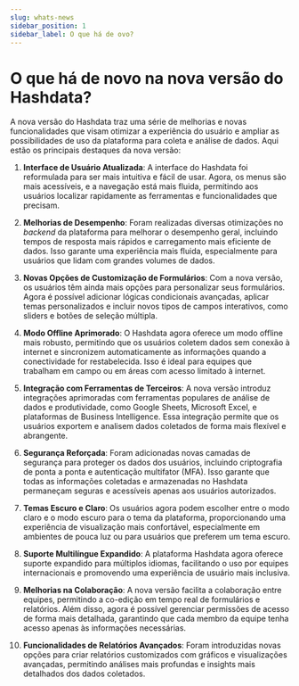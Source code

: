 ```yaml
---
slug: whats-news
sidebar_position: 1
sidebar_label: O que há de ovo?
---
```


# O que há de novo na nova versão do Hashdata?

A nova versão do Hashdata traz uma série de melhorias e novas funcionalidades que visam otimizar a experiência do usuário
e ampliar as possibilidades de uso da plataforma para coleta e análise de dados. Aqui estão os principais destaques da nova versão:

1. **Interface de Usuário Atualizada**: A interface do Hashdata foi reformulada para ser mais intuitiva e fácil de usar.
   Agora, os menus são mais acessíveis, e a navegação está mais fluida, permitindo aos usuários localizar rapidamente as
   ferramentas e funcionalidades que precisam.

2. **Melhorias de Desempenho**: Foram realizadas diversas otimizações no *backend* da plataforma para melhorar o desempenho
   geral, incluindo tempos de resposta mais rápidos e carregamento mais eficiente de dados. Isso garante uma experiência mais fluida,
   especialmente para usuários que lidam com grandes volumes de dados.

3. **Novas Opções de Customização de Formulários**: Com a nova versão, os usuários têm ainda mais opções para personalizar
   seus formulários. Agora é possível adicionar lógicas condicionais avançadas, aplicar temas personalizados e incluir novos
   tipos de campos interativos, como sliders e botões de seleção múltipla.

4. **Modo Offline Aprimorado**: O Hashdata agora oferece um modo offline mais robusto, permitindo que os usuários
   coletem dados sem conexão à internet e sincronizem automaticamente as informações quando a conectividade for restabelecida.
   Isso é ideal para equipes que trabalham em campo ou em áreas com acesso limitado à internet.

5. **Integração com Ferramentas de Terceiros**: A nova versão introduz integrações aprimoradas com ferramentas populares
   de análise de dados e produtividade, como Google Sheets, Microsoft Excel, e plataformas de Business Intelligence.
   Essa integração permite que os usuários exportem e analisem dados coletados de forma mais flexível e abrangente.

6. **Segurança Reforçada**: Foram adicionadas novas camadas de segurança para proteger os dados dos usuários, incluindo
   criptografia de ponta a ponta e autenticação multifator (MFA). Isso garante que todas as informações coletadas e armazenadas no Hashdata permaneçam seguras e acessíveis apenas aos usuários autorizados.

7. **Temas Escuro e Claro**: Os usuários agora podem escolher entre o modo claro e o modo escuro para o tema da plataforma,
   proporcionando uma experiência de visualização mais confortável, especialmente em ambientes de pouca luz ou para usuários que preferem um tema escuro.

8. **Suporte Multilíngue Expandido**: A plataforma Hashdata agora oferece suporte expandido para múltiplos idiomas,
   facilitando o uso por equipes internacionais e promovendo uma experiência de usuário mais inclusiva.

9. **Melhorias na Colaboração**: A nova versão facilita a colaboração entre equipes, permitindo a co-edição em tempo
   real de formulários e relatórios. Além disso, agora é possível gerenciar permissões de acesso de forma mais detalhada, garantindo que cada membro da equipe tenha acesso apenas às informações necessárias.

10. **Funcionalidades de Relatórios Avançados**: Foram introduzidas novas opções para criar relatórios customizados com
    gráficos e visualizações avançadas, permitindo análises mais profundas e insights mais detalhados dos dados coletados.
